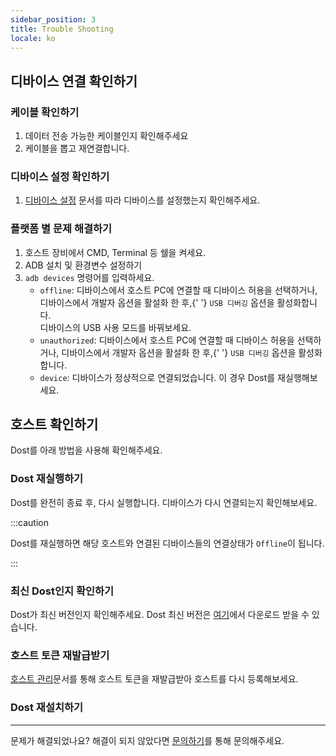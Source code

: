 ```yaml
---
sidebar_position: 3
title: Trouble Shooting
locale: ko
---
```



## 디바이스 연결 확인하기

### 케이블 확인하기

1. 데이터 전송 가능한 케이블인지 확인해주세요
2. 케이블을 뽑고 재연결합니다.

### 디바이스 설정 확인하기

1. [디바이스 설정](/device-farm/device/settings) 문서를 따라 디바이스를 설정했는지 확인해주세요.

### 플랫폼 별 문제 해결하기

<Tabs>
  <TabItem value="android" label="Android" default>
    <ol>
      <li>호스트 장비에서 CMD, Terminal 등 쉘을 켜세요.</li>
      <li>ADB 설치 및 환경변수 설정하기</li>
      <li>
        <code>adb devices</code> 명령어를 입력하세요.
        <ul>
          <li>
            <code>offline</code>: 디바이스에서 호스트 PC에 연결할 때 디바이스
            허용을 선택하거나, 디바이스에서 개발자 옵션을 활설화 한 후,{' '}
            <code>USB 디버깅</code> 옵션을 활성화합니다.
            <br />
            디바이스의 USB 사용 모드를 바꿔보세요.
          </li>
          <li>
            <code>unauthorized</code>: 디바이스에서 호스트 PC에 연결할 때
            디바이스 허용을 선택하거나, 디바이스에서 개발자 옵션을 활설화 한 후,{' '}
            <code>USB 디버깅</code> 옵션을 활성화합니다.
          </li>
          <li>
            <code>device</code>: 디바이스가 정상적으로 연결되었습니다. 이 경우
            Dost를 재실행해보세요.
          </li>
        </ul>
      </li>
    </ol>
  </TabItem>
</Tabs>

## 호스트 확인하기

Dost를 아래 방법을 사용해 확인해주세요.

### Dost 재실행하기

Dost를 완전히 종료 후, 다시 실행합니다. 디바이스가 다시 연결되는지 확인해보세요.

:::caution

Dost를 재실행하면 해당 호스트와 연결된 디바이스들의 연결상태가 `Offline`이 됩니다.

:::

### 최신 Dost인지 확인하기

Dost가 최신 버전인지 확인해주세요. Dost 최신 버전은 [여기](https://dogutech.io/downloads/dost)에서 다운로드 받을 수 있습니다.

### 호스트 토큰 재발급받기

[호스트 관리](/management/organization/host)문서를 통해 호스트 토큰을 재발급받아 호스트를 다시 등록해보세요.

### Dost 재설치하기

---

문제가 해결되었나요? 해결이 되지 않았다면 [문의하기](https://dogutech.io/contact-us)를 통해 문의해주세요.
